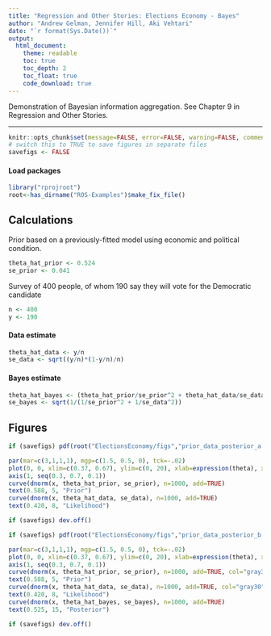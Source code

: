 ```yaml
---
title: "Regression and Other Stories: Elections Economy - Bayes"
author: "Andrew Gelman, Jennifer Hill, Aki Vehtari"
date: "`r format(Sys.Date())`"
output:
  html_document:
    theme: readable
    toc: true
    toc_depth: 2
    toc_float: true
    code_download: true
---
```

Demonstration of Bayesian information aggregation. See Chapter 9 in
Regression and Other Stories.

-------------


```r
knitr::opts_chunk$set(message=FALSE, error=FALSE, warning=FALSE, comment=NA)
# switch this to TRUE to save figures in separate files
savefigs <- FALSE
```

#### Load packages

```r
library("rprojroot")
root<-has_dirname("ROS-Examples")$make_fix_file()
```

## Calculations

Prior based on a previously-fitted model using economic and
political condition.

```r
theta_hat_prior <- 0.524
se_prior <- 0.041
```

Survey of 400 people, of whom 190 say they will vote for the
Democratic candidate

```r
n <- 400
y <- 190
```

#### Data estimate

```r
theta_hat_data <- y/n
se_data <- sqrt((y/n)*(1-y/n)/n)
```

#### Bayes estimate

```r
theta_hat_bayes <- (theta_hat_prior/se_prior^2 + theta_hat_data/se_data^2) / (1/se_prior^2 + 1/se_data^2)
se_bayes <- sqrt(1/(1/se_prior^2 + 1/se_data^2))
```

## Figures


```r
if (savefigs) pdf(root("ElectionsEconomy/figs","prior_data_posterior_a.pdf", height=3, width=5.5))
```
```r
par(mar=c(3,1,1,1), mgp=c(1.5, 0.5, 0), tck=-.02)
plot(0, 0, xlim=c(0.37, 0.67), ylim=c(0, 20), xlab=expression(theta), xaxt="n", ylab="", yaxs="i", yaxt="n", bty="n", cex.lab=1.2)
axis(1, seq(0.3, 0.7, 0.1))
curve(dnorm(x, theta_hat_prior, se_prior), n=1000, add=TRUE)
text(0.588, 5, "Prior")
curve(dnorm(x, theta_hat_data, se_data), n=1000, add=TRUE)
text(0.420, 8, "Likelihood")
```
```r
if (savefigs) dev.off()
```
```r
if (savefigs) pdf(root("ElectionsEconomy/figs","prior_data_posterior_b.pdf", height=3, width=5.5))
```
```r
par(mar=c(3,1,1,1), mgp=c(1.5, 0.5, 0), tck=-.02)
plot(0, 0, xlim=c(0.37, 0.67), ylim=c(0, 20), xlab=expression(theta), xaxt="n", ylab="", yaxs="i", yaxt="n", bty="n", cex.lab=1.2)
axis(1, seq(0.3, 0.7, 0.1))
curve(dnorm(x, theta_hat_prior, se_prior), n=1000, add=TRUE, col="gray30")
text(0.588, 5, "Prior")
curve(dnorm(x, theta_hat_data, se_data), n=1000, add=TRUE, col="gray30")
text(0.420, 8, "Likelihood")
curve(dnorm(x, theta_hat_bayes, se_bayes), n=1000, add=TRUE)
text(0.525, 15, "Posterior")
```
```r
if (savefigs) dev.off()
```

